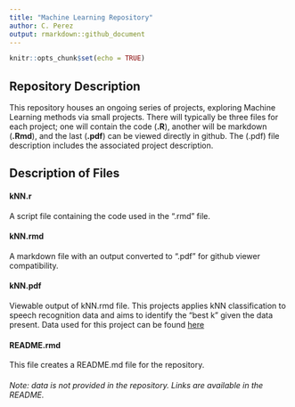 ```yaml
---
title: "Machine Learning Repository"
author: C. Perez
output: rmarkdown::github_document
---
```


```r
knitr::opts_chunk$set(echo = TRUE)
```

## Repository Description

This repository houses an ongoing series of projects, exploring Machine Learning methods via small projects. There will typically be three files for each project; one will contain the code (**.R**), another will be markdown (**.Rmd**), and the last (**.pdf**) can be viewed directly in github. The (.pdf) file description includes the associated project description.
&nbsp;  


## Description of Files

#### kNN.r
A script file containing the code used in the ".rmd" file. 

#### kNN.rmd  
A markdown file with an output converted to ".pdf" for github viewer compatibility.  

#### kNN.pdf
Viewable output of kNN.rmd file. This projects applies kNN classification to speech recognition data and aims to identify the "best k" given the data present. Data used for this project can be found [here](https://archive.ics.uci.edu/ml/datasets/Speaker+Accent+Recognition)

#### README.rmd
This file creates a README.md file for the repository.

###### Note: data is not provided in the repository. Links are available in the README.


